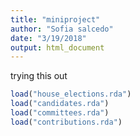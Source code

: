 ```yaml
---
title: "miniproject"
author: "Sofia salcedo"
date: "3/19/2018"
output: html_document
---
```



trying this out
```r
load("house_elections.rda")
load("candidates.rda")
load("committees.rda")
load("contributions.rda")
```

